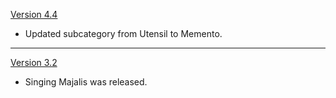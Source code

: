 {{Change History/Header}}
[[Version 4.4]]
* Updated subcategory from Utensil to Memento.
----
[[Version 3.2]]
* Singing Majalis was released.